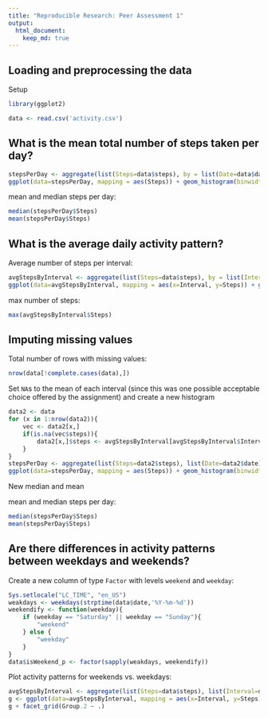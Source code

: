 ```yaml
---
title: "Reproducible Research: Peer Assessment 1"
output:
  html_document:
    keep_md: true
---
```



## Loading and preprocessing the data

Setup

```r
library(ggplot2)
```

```r
data <- read.csv('activity.csv')
```

## What is the mean total number of steps taken per day?

```r
stepsPerDay <- aggregate(list(Steps=data$steps), by = list(Date=data$date), sum, na.rm = T)
ggplot(data=stepsPerDay, mapping = aes(Steps)) + geom_histogram(binwidth=706)
```

mean and median steps per day:

```r
median(stepsPerDay$Steps)
mean(stepsPerDay$Steps)
```

## What is the average daily activity pattern?

Average number of steps per interval:

```r
avgStepsByInterval <- aggregate(list(Steps=data$steps), by = list(Interval=data$interval), mean, na.rm = T)
ggplot(data=avgStepsByInterval, mapping = aes(x=Interval, y=Steps)) + geom_line()
```

max number of steps:

```r
max(avgStepsByInterval$Steps)
```

## Imputing missing values

Total number of rows with missing values:

```r
nrow(data[!complete.cases(data),])
```

Set `NA`s to the mean of each interval (since this was one possible acceptable choice offered by the assignment) and create a new histogram

```r
data2 <- data
for (x in 1:nrow(data2)){
    vec <- data2[x,]
    if(is.na(vec$steps)){
        data2[x,]$steps <- avgStepsByInterval[avgStepsByInterval$Interval == vec$interval,]$Steps
    }
}
stepsPerDay <- aggregate(list(Steps=data2$steps), list(Date=data2$date), sum, na.rm = T)
ggplot(data=stepsPerDay, mapping = aes(Steps)) + geom_histogram(binwidth=706)
```

New median and mean

mean and median steps per day:

```r
median(stepsPerDay$Steps)
mean(stepsPerDay$Steps)
```

## Are there differences in activity patterns between weekdays and weekends?

Create a new column of type `Factor` with levels `weekend` and `weekday`:

```r
Sys.setlocale("LC_TIME", "en_US")
weakdays <- weekdays(strptime(data$date,'%Y-%m-%d'))
weekendify <- function(weekday){
    if (weekday == "Saturday" || weekday == "Sunday"){
        "weekend"
    } else {
        "weekday"
    }
}
data$isWeekend_p <- factor(sapply(weakdays, weekendify))
```

Plot activity patterns for weekends vs. weekdays:

```r
avgStepsByInterval <- aggregate(list(Steps=data$steps), list(Interval=data$interval, data$isWeekend_p), mean, na.rm = T)
g <- ggplot(data=avgStepsByInterval, mapping = aes(x=Interval, y=Steps)) + geom_line()
g + facet_grid(Group.2 ~ .)
```
